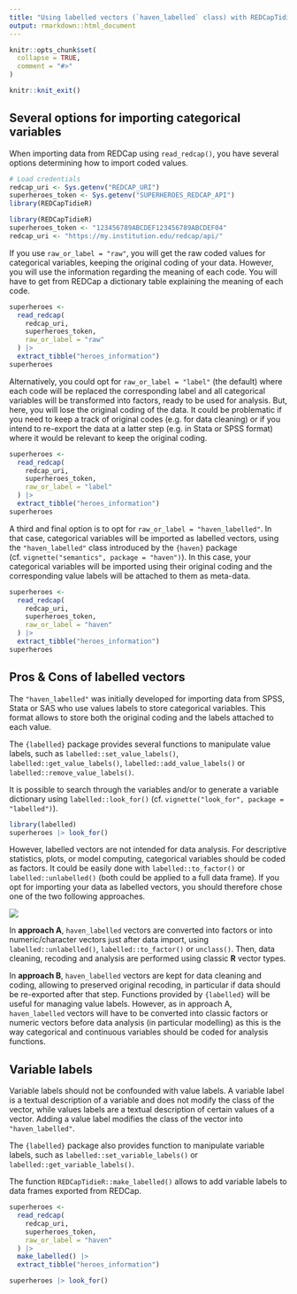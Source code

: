```yaml
---
title: "Using labelled vectors (`haven_labelled` class) with REDCapTidieR"
output: rmarkdown::html_document
---
```


```r
knitr::opts_chunk$set(
  collapse = TRUE,
  comment = "#>"
)
```

```r
knitr::knit_exit()
```

## Several options for importing categorical variables

When importing data from REDCap using `read_redcap()`, you have several options determining how to import coded values.

```r
# Load credentials
redcap_uri <- Sys.getenv("REDCAP_URI")
superheroes_token <- Sys.getenv("SUPERHEROES_REDCAP_API")
library(REDCapTidieR)
```

``` r
library(REDCapTidieR)
superheroes_token <- "123456789ABCDEF123456789ABCDEF04"
redcap_uri <- "https://my.institution.edu/redcap/api/"
```

If you use `raw_or_label = "raw"`, you will get the raw coded values for categorical variables, keeping the original coding of your data. However, you will use the information regarding the meaning of each code. You will have to get from REDCap a dictionary table explaining the meaning of each code.

```r
superheroes <-
  read_redcap(
    redcap_uri,
    superheroes_token,
    raw_or_label = "raw"
  ) |>
  extract_tibble("heroes_information")
superheroes
```

Alternatively, you could opt for `raw_or_label = "label"` (the default) where each code will be replaced the corresponding label and all categorical variables will be transformed into factors, ready to be used for analysis. But, here, you will lose the original coding of the data. It could be problematic if you need to keep a track of original codes (e.g. for data cleaning) or if you intend to re-export the data at a latter step (e.g. in Stata or SPSS format) where it would be relevant to keep the original coding.

```r
superheroes <-
  read_redcap(
    redcap_uri,
    superheroes_token,
    raw_or_label = "label"
  ) |>
  extract_tibble("heroes_information")
superheroes
```

A third and final option is to opt for `raw_or_label = "haven_labelled"`. In that case, categorical variables will be imported as labelled vectors, using the `"haven_labelled"` class introduced by the `{haven}` package (cf. `vignette("semantics", package = "haven")`). In this case, your categorical variables will be imported using their original coding and the corresponding value labels will be attached to them as meta-data.

```r
superheroes <-
  read_redcap(
    redcap_uri,
    superheroes_token,
    raw_or_label = "haven"
  ) |>
  extract_tibble("heroes_information")
superheroes
```

## Pros & Cons of labelled vectors

The `"haven_labelled"` was initially developed for importing data from SPSS, Stata or SAS who use values labels to store categorical variables. This format allows to store both the original coding and the labels attached to each value.

The `{labelled}` package provides several functions to manipulate value labels, such as `labelled::set_value_labels()`, `labelled::get_value_labels()`, `labelled::add_value_labels()` or `labelled::remove_value_labels()`.

It is possible to search through the variables and/or to generate a variable dictionary using `labelled::look_for()` (cf. `vignette("look_for", package = "labelled")`).

```r
library(labelled)
superheroes |> look_for()
```

However, labelled vectors are not intended for data analysis. For descriptive statistics, plots, or model computing, categorical variables should be coded as factors. It could be easily done with `labelled::to_factor()` or `labelled::unlabelled()` (both could be applied to a full data frame). If you opt for importing your data as labelled vectors, you should therefore chose one of the two following approaches.

![](labelled_approaches.png)

In **approach A**, `haven_labelled` vectors are converted into factors or into numeric/character vectors just after data import, using `labelled::unlabelled()`, `labelled::to_factor()` or `unclass()`. Then, data cleaning, recoding and analysis are performed using classic **R** vector types.

In **approach B**, `haven_labelled` vectors are kept for data cleaning and coding, allowing to preserved original recoding, in particular if data should be re-exported after that step. Functions provided by `{labelled}` will be useful for managing value labels. However, as in approach A, `haven_labelled` vectors will have to be converted into classic factors or numeric vectors before data analysis (in particular modelling) as this is the way categorical and continuous variables should be coded for analysis functions.

## Variable labels

Variable labels should not be confounded with value labels. A variable label is a textual description of a variable and does not modify the class of the vector, while values labels are a textual description of certain values of a vector. Adding a value label modifies the class of the vector into `"haven_labelled"`.

The `{labelled}` package also provides function to manipulate variable labels, such as `labelled::set_variable_labels()` or `labelled::get_variable_labels()`.

The function `REDCapTidieR::make_labelled()` allows to add variable labels to data frames exported from REDCap.

```r
superheroes <-
  read_redcap(
    redcap_uri,
    superheroes_token,
    raw_or_label = "haven"
  ) |>
  make_labelled() |>
  extract_tibble("heroes_information")

superheroes |> look_for()
```
